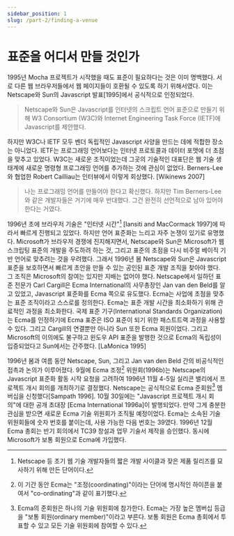 ```yaml
---
sidebar_position: 1
slug: /part-2/finding-a-venue
---
```


# 표준을 어디서 만들 것인가

1995년 Mocha 프로젝트가 시작했을 때도 표준이 필요하다는 것은 이미 명백했다. 서로 다른 웹 브라우저들에서 웹 페이지들이 호환될 수 있도록 하기 위해서였다. 이는 Netscape와 Sun의 Javascript 발표[1995]에서 공식적으로 인정되었다.

> Netscape와 Sun은 Javascript를 인터넷의 스크립트 언어 표준으로 만들기 위해 W3 Consortium (W3C)와 Internet Engineering Task Force (IETF)에 Javascript를 제안했다.

하지만 W3C나 IETF 모두 벤더 독립적인 Javascript 사양을 만드는 데에 적합한 장소는 아니었다. IETF는 프로그래밍 언어보다는 인터넷 프로토콜과 데이터 포맷에 더 초점을 맞추고 있었다. W3C는 새로운 조직이었는데 그곳의 기술적인 대표단은 웹 기술 생태계에 새로운 명령형 프로그래밍 언어를 추가하는 것에 관심이 없었다. Berners-Lee와 협업한 Robert Cailliau는 인터뷰에서 이렇게 회상했다. [Wikinews 2007]

> 나는 프로그래밍 언어를 만들어야 한다고 확신했다. 하지만 Tim Berners-Lee와 같은 개발자들은 거기에 매우 반대했다. 그건 완전히 선언적으로 남아 있어야 한다는 거였다.

1996년 초에 브라우저 기술은 "인터넷 시간"[^30] [Iansiti and MacCormack 1997]에 따라서 빠르게 진행되고 있었다. 하지만 언어 표준화는 느리고 자주 논쟁이 있기로 유명했다. Microsoft가 브라우저 경쟁에 진지해지면서, Netscape와 Sun은 Microsoft가 웹 스크립팅 표준의 개발을 주도하려 하는 것, 그리고 표준의 초점을 다시 비주얼 베이직 기반 언어로 맞추려는 것을 우려했다. 그래서 1996년 봄 Netscape와 Sun은 Javascript 표준을 보호하면서 빠르게 초안을 만들 수 있는 공인된 표준 개발 조직을 찾아야 했다. 그 조직은 Microsoft의 참여는 있지만 지배는 없어야 했다. Netscape에서 일하던 표준 전문가 Carl Cargill은 Ecma International의 사무총장인 Jan van den Beld를 알고 있었고, Javascript 표준화를 Ecma 쪽으로 유도했다. Ecma는 사업에 초점을 맞추는 표준 조직이라고 스스로를 정의한다. Ecma는 표준 개발 시간을 최소화하기 위해 관료적인 과정을 최소화한다. 국제 표준 기구(International Standards Organization)는 Ecma를 인정하기에 Ecma 표준은 ISO 표준이 되기 위한 패스트트랙 과정을 사용할 수 있다. 그리고 Cargill의 연결뿐만 아니라 Sun 또한 Ecma 회원이었다. 그리고 Microsoft의 이의에도 불구하고 윈도우 API 표준을 발행한 것으로 Ecma의 독립성이 입증되었다고 Sun에서는 간주했다. [LaMonica 1995]

1996년 봄과 여름 동안 Netscape, Sun, 그리고 Jan van den Beld 간의 비공식적인 접촉과 논의가 이루어졌다. 9월에 Ecma 조정[^31] 위원회(1996b)는 Netscape의 Javascript 표준화 활동 시작 요청을 고려하여 1996년 11월 4-5일 실리콘 밸리에서 프로젝트 개시 회의를 개최하기로 결정했다. Netscape는 공식적으로 Ecma 준회원[^32] 멤버십을 신청했다[Sampath 1996]. 10월 30일에는 "Javascript 프로젝트 개시 회의"에 대한 공개 초대장 [Ecma International 1996a]이 발행되었다. 만약 그게 충분한 관심을 받으면 새로운 Ecma 기술 위원회가 조직될 예정이었다. Ecma는 소속된 기술 위원회들에 숫자 번호를 붙이는데, 사용 가능한 다음 번호는 39였다. 1996년 12월 Ecma 총회는 반기 회의에서 TC39 창설과 업무 기술서 제작을 승인했다. 동시에 Microsoft가 보통 회원으로 Ecma에 가입했다.

[^30]: Netscape 등 초기 웹 기술 개발자들의 짧은 개발 사이클과 잦은 제품 릴리즈를 묘사하기 위해 만든 단어이다.
[^31]: 이 기간 동안 Ecma는 "조정(coordinating)"이라는 단어에 명시적인 하이픈을 붙여서 "co-ordinating"과 같이 표기했다.
[^32]: Ecma의 준회원은 하나의 기술 위원회에 참가한다. Ecma는 가장 높은 멤버십 등급을 "보통 회원(ordinary member)"이라고 부른다. 보통 회원은 Ecma 총회에서 투표할 수 있고 모든 기술 위원회에 참여할 수 있다.
